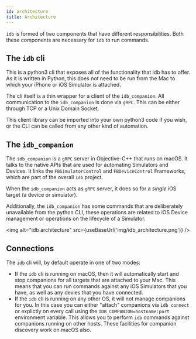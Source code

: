 ```yaml
---
id: architecture
title: Architecture
---
```



`idb` is formed of two components that have different responsibilities. Both these components are necessary for `idb` to run commands.

## The `idb` cli

This is a python3 cli that exposes all of the functionality that idb has to offer. As it is written in Python, this does not need to be run from the Mac to which your iPhone or iOS Simulator is attached.

The cli itself is a thin wrapper for a client of the `idb_companion`. All communication to the `idb_companion` is done via `gRPC`. This can be either through TCP or a Unix Domain Socket.

This client library can be imported into your own python3 code if you wish, or the CLI can be called from any other kind of automation.

## The `idb_companion`

The `idb_companion` is a `gRPC` server in Objective-C++ that runs on macOS. It talks to the native APIs that are used for automating Simulators and Devices. It links the `FBSimulatorControl` and `FBDeviceControl` Frameworks, which are part of the overall `idb` project.

When the `idb_companion` acts as `gRPC` server, it does so for a *single* iOS target (a device or simulator).

Additionally, the `idb_companion` has some commands that are deliberately unavailable from the python CLI, these operations are related to iOS Device management or operations on the lifecycle of a Simulator.

<img alt="idb architecture" src={useBaseUrl('img/idb_architecture.png')} />

## Connections

The `idb` cli will, by default operate in one of two modes:

- If the `idb` cli is running on macOS, then it will automatically start and stop companions for all targets that are attached to your Mac. This means that you can run commands against any iOS Simulators that you have, as well as any devies that you have connected.
- If the `idb` cli is running on any other OS, it will not manage companions for you. In this case you can either "attach" companions via `idb connect` or explictly on every call using the `IDB_COMPANION=hostname:port` environment variable. This allows you to perform `idb` commands against companions running on other hosts. These facilities for companion discovery work on macOS also.
